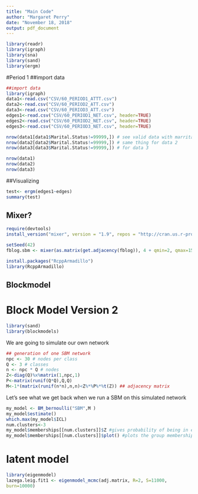```yaml
---
title: "Main Code"
author: "Margaret Perry"
date: "November 18, 2018"
output: pdf_document
---
```


```r
library(readr)
library(igraph)
library(sna)
library(sand)
library(ergm)
```

#Period 1
##import data 


```r

##import data 
library(igraph)
data1<-read.csv("CSV/60_PERIOD1_ATTT.csv")
data2<-read.csv("CSV/60_PERIOD2_ATT.csv")
data3<-read.csv("CSV/60_PERIOD3_ATT.csv")
edges1<-read.csv("CSV/60_PERIOD1_NET.csv", header=TRUE)
edges2<-read.csv("CSV/60_PERIOD2_NET.csv", header=TRUE)
edges3<-read.csv("CSV/60_PERIOD3_NET.csv", header=TRUE)

nrow(data1[data1$Marital.Status!=99999,]) # see valid data with marrital status not missing for data 1
nrow(data2[data2$Marital.Status!=99999,]) # same thing for data 2 
nrow(data3[data3$Marital.Status!=99999,]) # for data 3

nrow(data1)
nrow(data2)
nrow(data3)
```

##Visualizing 

```r
test<- ergm(edges1~edges)
summary(test)
```


## Mixer? 
```r
require(devtools)
install_version("mixer", version = "1.9", repos = "http://cran.us.r-project.org")

setSeed(42)
fblog.sbm <- mixer(as.matrix(get.adjacency(fblog)), 4 + qmin=2, qmax=15)

install.packages("RcppArmadillo")
library(RcppArmadillo)
```

## Blockmodel 

# Block Model Version 2
```r
library(sand)
library(blockmodels)
```
We are going to simulate our own network 
```r
## generation of one SBM network
npc <- 30 # nodes per class
Q <- 3 # classes
n <- npc * Q # nodes
Z<-diag(Q)%x%matrix(1,npc,1)
P<-matrix(runif(Q*Q),Q,Q)
M<-1*(matrix(runif(n*n),n,n)<Z%*%P%*%t(Z)) ## adjacency matrix
```
Let's see what we get back when we run a SBM on this simulated network
```r
my_model <- BM_bernoulli("SBM",M )
my_model$estimate()
which.max(my_model$ICL)
num.clusters<-3
my_model$memberships[[num.clusters]]$Z #gives probability of being in each group
my_model$memberships[[num.clusters]]$plot() #plots the group memberships
```

# latent model 
```r
library(eigenmodel)
lazega.leig.fit1 <- eigenmodel_mcmc(adj.matrix, R=2, S=11000,
burn=10000)
```





